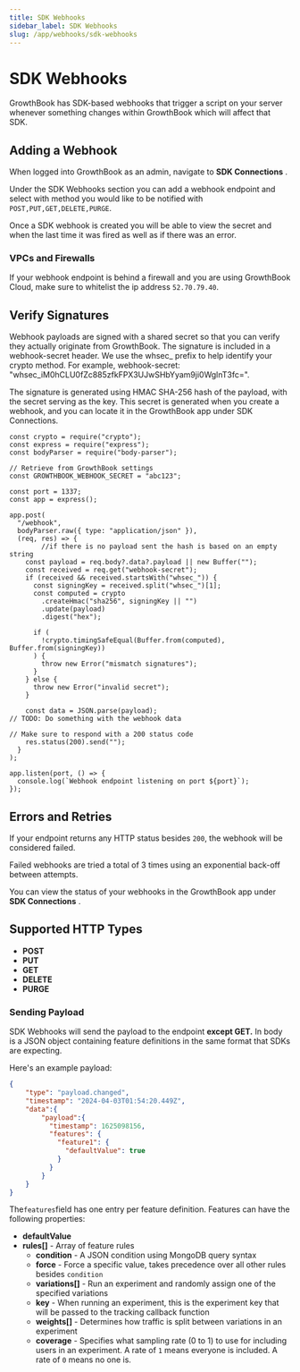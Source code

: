 ```yaml
---
title: SDK Webhooks
sidebar_label: SDK Webhooks
slug: /app/webhooks/sdk-webhooks
---
```


# SDK Webhooks

GrowthBook has SDK-based webhooks that trigger a script on your server whenever something changes within GrowthBook which will affect that SDK.

## Adding a Webhook

When logged into GrowthBook as an admin, navigate to **SDK Connections** .

Under the SDK Webhooks section you can add a webhook endpoint and select with method you would like to be notified with `POST,PUT,GET,DELETE,PURGE`.

Once a SDK webhook is created you will be able to view the secret and when the last time it was fired as well as if there was an error.

### VPCs and Firewalls

If your webhook endpoint is behind a firewall and you are using GrowthBook Cloud, make sure to whitelist the ip address `52.70.79.40`.

## Verify Signatures

Webhook payloads are signed with a shared secret so that you can verify they actually originate from GrowthBook.
The signature is included in a webhook-secret header. We use the whsec\_ prefix to help identify your crypto method.
For example, webhook-secret: "whsec_iM0hCLU0fZc885zfkFPX3UJwSHbYyam9ji0WglnT3fc=".

The signature is generated using HMAC SHA-256 hash of the payload, with the secret serving as the key.
This secret is generated when you create a webhook, and you can locate it in the GrowthBook app under SDK Connections.

```
const crypto = require("crypto");
const express = require("express");
const bodyParser = require("body-parser");

// Retrieve from GrowthBook settings
const GROWTHBOOK_WEBHOOK_SECRET = "abc123";

const port = 1337;
const app = express();

app.post(
  "/webhook",
  bodyParser.raw({ type: "application/json" }),
  (req, res) => {
		//if there is no payload sent the hash is based on an empty string
    const payload = req.body?.data?.payload || new Buffer("");
    const received = req.get("webhook-secret");
    if (received && received.startsWith("whsec_")) {
      const signingKey = received.split("whsec_")[1];
      const computed = crypto
        .createHmac("sha256", signingKey || "")
        .update(payload)
        .digest("hex");

      if (
        !crypto.timingSafeEqual(Buffer.from(computed), Buffer.from(signingKey))
      ) {
        throw new Error("mismatch signatures");
      }
    } else {
      throw new Error("invalid secret");
    }

    const data = JSON.parse(payload);
// TODO: Do something with the webhook data

// Make sure to respond with a 200 status code
    res.status(200).send("");
  }
);

app.listen(port, () => {
  console.log(`Webhook endpoint listening on port ${port}`);
});
```

## **Errors and Retries**

If your endpoint returns any HTTP status besides `200`, the webhook will be considered failed.

Failed webhooks are tried a total of 3 times using an exponential back-off between attempts.

You can view the status of your webhooks in the GrowthBook app under **SDK Connections** .

## Supported HTTP Types

- **POST**
- **PUT**
- **GET**
- **DELETE**
- **PURGE**

### Sending Payload

SDK Webhooks will send the payload to the endpoint **except GET.** In body is a JSON object containing feature definitions in the same format that SDKs are expecting.

Here's an example payload:

```json
{
	"type": "payload.changed",
	"timestamp": "2024-04-03T01:54:20.449Z",
	"data":{
		"payload":{
		  "timestamp": 1625098156,
		  "features": {
		    "feature1": {
		      "defaultValue": true
		    }
		  }
		}
	}
}
```

The`features`field has one entry per feature definition. Features can have the following properties:

- **defaultValue**
- **rules[]** - Array of feature rules
  - **condition** - A JSON condition using MongoDB query syntax
  - **force** - Force a specific value, takes precedence over all other rules besides `condition`
  - **variations[]** - Run an experiment and randomly assign one of the specified variations
  - **key** - When running an experiment, this is the experiment key that will be passed to the tracking callback function
  - **weights[]** - Determines how traffic is split between variations in an experiment
  - **coverage** - Specifies what sampling rate (0 to 1) to use for including users in an experiment. A rate of `1` means everyone is included. A rate of `0` means no one is.
